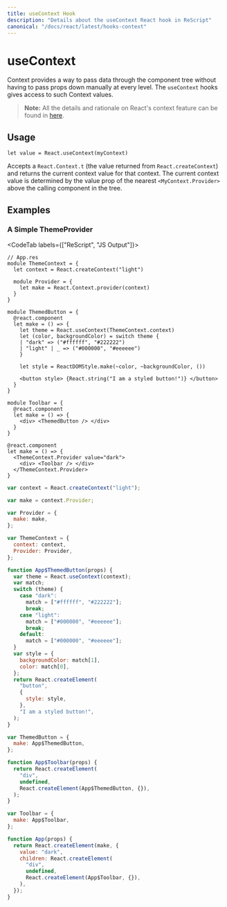 ```yaml
---
title: useContext Hook
description: "Details about the useContext React hook in ReScript"
canonical: "/docs/react/latest/hooks-context"
---
```


# useContext

<Intro>

Context provides a way to pass data through the component tree without having to pass props down manually at every level. The `useContext` hooks gives access to such Context values.

</Intro>

> **Note:** All the details and rationale on React's context feature can be found in [here](./context).

## Usage

```res
let value = React.useContext(myContext)
```

Accepts a `React.Context.t` (the value returned from `React.createContext`) and returns the current context value for that context. The current context value is determined by the value prop of the nearest `<MyContext.Provider>` above the calling component in the tree.

## Examples

### A Simple ThemeProvider

<CodeTab labels={["ReScript", "JS Output"]}>

```res example
// App.res
module ThemeContext = {
  let context = React.createContext("light")

  module Provider = {
    let make = React.Context.provider(context)
  }
}

module ThemedButton = {
  @react.component
  let make = () => {
    let theme = React.useContext(ThemeContext.context)
    let (color, backgroundColor) = switch theme {
    | "dark" => ("#ffffff", "#222222")
    | "light" | _ => ("#000000", "#eeeeee")
    }

    let style = ReactDOMStyle.make(~color, ~backgroundColor, ())

    <button style> {React.string("I am a styled button!")} </button>
  }
}

module Toolbar = {
  @react.component
  let make = () => {
    <div> <ThemedButton /> </div>
  }
}

@react.component
let make = () => {
  <ThemeContext.Provider value="dark">
    <div> <Toolbar /> </div>
  </ThemeContext.Provider>
}
```

```js
var context = React.createContext("light");

var make = context.Provider;

var Provider = {
  make: make,
};

var ThemeContext = {
  context: context,
  Provider: Provider,
};

function App$ThemedButton(props) {
  var theme = React.useContext(context);
  var match;
  switch (theme) {
    case "dark":
      match = ["#ffffff", "#222222"];
      break;
    case "light":
      match = ["#000000", "#eeeeee"];
      break;
    default:
      match = ["#000000", "#eeeeee"];
  }
  var style = {
    backgroundColor: match[1],
    color: match[0],
  };
  return React.createElement(
    "button",
    {
      style: style,
    },
    "I am a styled button!",
  );
}

var ThemedButton = {
  make: App$ThemedButton,
};

function App$Toolbar(props) {
  return React.createElement(
    "div",
    undefined,
    React.createElement(App$ThemedButton, {}),
  );
}

var Toolbar = {
  make: App$Toolbar,
};

function App(props) {
  return React.createElement(make, {
    value: "dark",
    children: React.createElement(
      "div",
      undefined,
      React.createElement(App$Toolbar, {}),
    ),
  });
}
```

</CodeTab>
